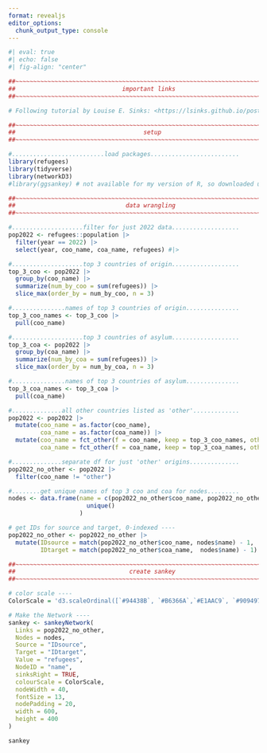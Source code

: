 ```yaml
---
format: revealjs
editor_options: 
  chunk_output_type: console
---
```


```r
#| eval: true
#| echo: false
#| fig-align: "center"

##~~~~~~~~~~~~~~~~~~~~~~~~~~~~~~~~~~~~~~~~~~~~~~~~~~~~~~~~~~~~~~~~~~~~~~~~~~~~~~
##                              important links                             ----
##~~~~~~~~~~~~~~~~~~~~~~~~~~~~~~~~~~~~~~~~~~~~~~~~~~~~~~~~~~~~~~~~~~~~~~~~~~~~~~

# Following tutorial by Louise E. Sinks: <https://lsinks.github.io/posts/2023-08-28-TidyTuesday-Refugees/TidyTuesday34-refugees.html>

##~~~~~~~~~~~~~~~~~~~~~~~~~~~~~~~~~~~~~~~~~~~~~~~~~~~~~~~~~~~~~~~~~~~~~~~~~~~~~~
##                                    setup                                 ----
##~~~~~~~~~~~~~~~~~~~~~~~~~~~~~~~~~~~~~~~~~~~~~~~~~~~~~~~~~~~~~~~~~~~~~~~~~~~~~~

#..........................load packages.........................
library(refugees)
library(tidyverse) 
library(networkD3)
#library(ggsankey) # not available for my version of R, so downloaded using devtools (https://github.com/davidsjoberg/ggsankey)

##~~~~~~~~~~~~~~~~~~~~~~~~~~~~~~~~~~~~~~~~~~~~~~~~~~~~~~~~~~~~~~~~~~~~~~~~~~~~~~
##                               data wrangling                             ----
##~~~~~~~~~~~~~~~~~~~~~~~~~~~~~~~~~~~~~~~~~~~~~~~~~~~~~~~~~~~~~~~~~~~~~~~~~~~~~~

#....................filter for just 2022 data...................
pop2022 <- refugees::population |> 
  filter(year == 2022) |> 
  select(year, coo_name, coa_name, refugees) #|> 

#....................top 3 countries of origin...................
top_3_coo <- pop2022 |> 
  group_by(coo_name) |> 
  summarize(num_by_coo = sum(refugees)) |> 
  slice_max(order_by = num_by_coo, n = 3) 

#...............names of top 3 countries of origin...............
top_3_coo_names <- top_3_coo |>
  pull(coo_name)

#....................top 3 countries of asylum...................
top_3_coa <- pop2022 |> 
  group_by(coa_name) |> 
  summarize(num_by_coa = sum(refugees)) |> 
  slice_max(order_by = num_by_coa, n = 3)

#...............names of top 3 countries of asylum...............
top_3_coa_names <- top_3_coa |>  
  pull(coa_name)

#..............all other countries listed as 'other'.............
pop2022 <- pop2022 |> 
  mutate(coo_name = as.factor(coo_name),
         coa_name = as.factor(coa_name)) |> 
  mutate(coo_name = fct_other(f = coo_name, keep = top_3_coo_names, other_level = "other"),
         coa_name = fct_other(f = coa_name, keep = top_3_coa_names, other_level = "other"))

#..............separate df for just 'other' origins..............
pop2022_no_other <- pop2022 |> 
  filter(coo_name != "other")

#........get unique names of top 3 coo and coa for nodes.........
nodes <- data.frame(name = c(pop2022_no_other$coo_name, pop2022_no_other$coa_name) %>%
                      unique()
                    )

# get IDs for source and target, 0-indexed ----
pop2022_no_other <- pop2022_no_other |> 
  mutate(IDsource = match(pop2022_no_other$coo_name, nodes$name) - 1,
         IDtarget = match(pop2022_no_other$coa_name,  nodes$name) - 1)

##~~~~~~~~~~~~~~~~~~~~~~~~~~~~~~~~~~~~~~~~~~~~~~~~~~~~~~~~~~~~~~~~~~~~~~~~~~~~~~
##                                create sankey                             ----
##~~~~~~~~~~~~~~~~~~~~~~~~~~~~~~~~~~~~~~~~~~~~~~~~~~~~~~~~~~~~~~~~~~~~~~~~~~~~~~

# color scale ----
ColorScale = 'd3.scaleOrdinal([`#94438B`, `#B6366A`,`#E1AAC9`, `#909497`,`#6AA26F`, `#A3C7AC`, `#E3EEAE`])' 

# Make the Network ----
sankey <- sankeyNetwork(
  Links = pop2022_no_other,
  Nodes = nodes,
  Source = "IDsource",
  Target = "IDtarget",
  Value = "refugees",
  NodeID = "name",
  sinksRight = TRUE,
  colourScale = ColorScale,
  nodeWidth = 40,
  fontSize = 13,
  nodePadding = 20,
  width = 600,
  height = 400
)

sankey
```



